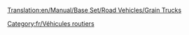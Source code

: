 [[Translation:en/Manual/Base Set/Road Vehicles/Grain Trucks]]

{{fr/Vehicule routier|nom      = Camion de céréales Hereford
  |img      = en/Hereford Grain Truck.png
  |prix     = 4 674£ (9 348$)
  |vitesse  = 48 km/h (30 mph)
  |annualite= 421£ (842$)
  |design  = 1935
  |vie      = 15
  |capacite = 20 tonnes de céréales
}}
{{fr/Vehicule routier|nom      = Camion de céréales Thomas
  |img      = en/Thomas Grain Truck.png
  |prix     = 5 453£ (10 906$)
  |vitesse  = 88 km/h (55 mph)
  |annualite= 787£ (1 574$)
  |design  = 1979
  |vie     = 15
  |capacite = 25 tonnes de céréales
}}
{{fr/Vehicule routier|nom      = Camion de céréales Goss
  |img      = en/Goss Grain Truck.png
  |prix     = 5 863£ (11 726$)
  |vitesse  = 112 km/h (70 mph)
  |annualite= 1 125£ (2 250$)
  |design   = 2010
  |vie      = 15
  |capacite = 30 tonnes de céréales
}}

[[Category:fr/Véhicules routiers]]